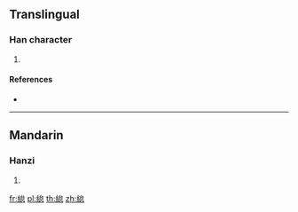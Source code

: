 {{character info/new}}
==Translingual==

===Han character===
{{Han char|rn=120|rad=糸|as=09|sn=15|four=|canj=VFIRP}}

# {{defn|Han|sort=糸09}}

====References====
* {{Han ref|kx=0932.360|dkj=27718|dj=1371.230|hdz=53433.040|uh=7DFF|ud=32255}}

----

==Mandarin==

===Hanzi===
{{cmn-hanzi|pin=[[dài]] ([[dai4]])|wg=tai<sup>4</sup>}}

# {{defn|lang=cmn|sort=糸09}}

[[fr:緿]]
[[pl:緿]]
[[th:緿]]
[[zh:緿]]